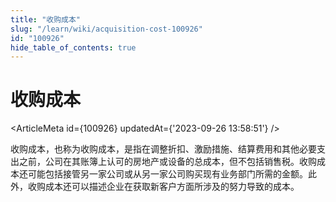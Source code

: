 ```yaml
---
title: "收购成本"
slug: "/learn/wiki/acquisition-cost-100926"
id: "100926"
hide_table_of_contents: true
---
```



# 收购成本

<ArticleMeta id={100926} updatedAt={'2023-09-26 13:58:51'} />
<div className='border-solid border-b border-t-0 my-4 border-[var(--ifm-color-gray-300)]' />

收购成本，也称为收购成本，是指在调整折扣、激励措施、结算费用和其他必要支出之前，公司在其账簿上认可的房地产或设备的总成本，但不包括销售税。收购成本还可能包括接管另一家公司或从另一家公司购买现有业务部门所需的金额。此外，收购成本还可以描述企业在获取新客户方面所涉及的努力导致的成本。

